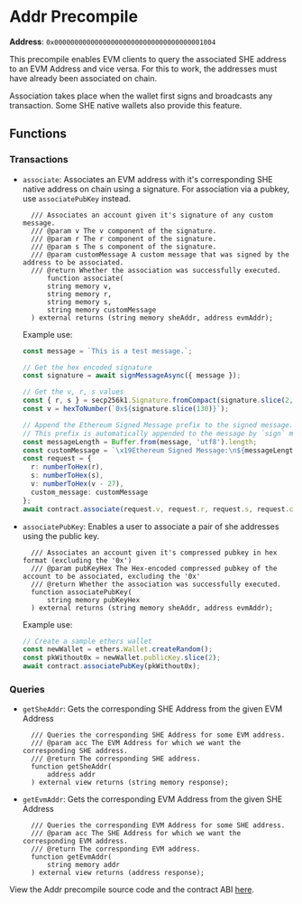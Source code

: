 
# Addr Precompile

**Address**: `0x0000000000000000000000000000000000001004`

This precompile enables EVM clients to query the associated SHE address to an
EVM Address and vice versa. For this to work, the addresses must have already
been associated on chain.

Association takes place when the wallet first signs and broadcasts any
transaction. Some SHE native wallets also provide this feature.

## Functions

### Transactions

- `associate`: Associates an EVM address with it's corresponding SHE native
  address on chain using a signature. For association via a pubkey, use
  `associatePubKey` instead.

  ```solidity copy
    /// Associates an account given it's signature of any custom message.
    /// @param v The v component of the signature.
    /// @param r The r component of the signature.
    /// @param s The s component of the signature.
    /// @param customMessage A custom message that was signed by the address to be associated.
    /// @return Whether the association was successfully executed.
        function associate(
        string memory v,
        string memory r,
        string memory s,
        string memory customMessage
    ) external returns (string memory sheAddr, address evmAddr);
  ```

  Example use:

  ```ts copy
  const message = `This is a test message.`;

  // Get the hex encoded signature
  const signature = await signMessageAsync({ message });

  // Get the v, r, s values
  const { r, s } = secp256k1.Signature.fromCompact(signature.slice(2, 130));
  const v = hexToNumber(`0x${signature.slice(130)}`);

  // Append the Ethereum Signed Message prefix to the signed message.
  // This prefix is automatically appended to the message by `sign` methods that use EDCSA, so we need to append this too.
  const messageLength = Buffer.from(message, 'utf8').length;
  const customMessage = `\x19Ethereum Signed Message:\n${messageLength}${message}`;
  const request = {
    r: numberToHex(r),
    s: numberToHex(s),
    v: numberToHex(v - 27),
    custom_message: customMessage
  };
  await contract.associate(request.v, request.r, request.s, request.custom_message);
  ```

- `associatePubKey`: Enables a user to associate a pair of she addresses using
  the public key.
  ```solidity copy
    /// Associates an account given it's compressed pubkey in hex format (excluding the '0x')
    /// @param pubKeyHex The Hex-encoded compressed pubkey of the account to be associated, excluding the '0x'
    /// @return Whether the association was successfully executed.
    function associatePubKey(
        string memory pubKeyHex
    ) external returns (string memory sheAddr, address evmAddr);
  ```
  Example use:
  ```ts copy
  // Create a sample ethers wallet
  const newWallet = ethers.Wallet.createRandom();
  const pkWithout0x = newWallet.publicKey.slice(2);
  await contract.associatePubKey(pkWithout0x);
  ```

### Queries

- `getSheAddr`: Gets the corresponding SHE Address from the given EVM Address

  ```solidity copy
    /// Queries the corresponding SHE Address for some EVM address.
    /// @param acc The EVM Address for which we want the corresponding SHE address.
    /// @return The corresponding SHE address.
    function getSheAddr(
        address addr
    ) external view returns (string memory response);
  ```

- `getEvmAddr`: Gets the corresponding EVM Address from the given SHE Address
  ```solidity copy
    /// Queries the corresponding EVM Address for some SHE address.
    /// @param acc The SHE Address for which we want the corresponding EVM address.
    /// @return The corresponding EVM address.
    function getEvmAddr(
        string memory addr
    ) external view returns (address response);
  ```

<Callout type="info">View the Addr precompile source code and the contract ABI [here](https://github.com/she-protocol/she-chain/tree/main/precompiles/addr).</Callout>
